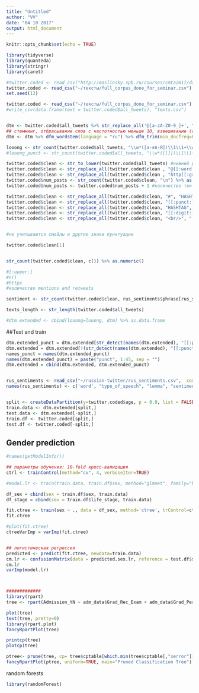 ```yaml
---
title: "Untitled"
author: "VV"
date: "04 10 2017"
output: html_document
---
```


```r
knitr::opts_chunk$set(echo = TRUE)
```

```r
library(tidyverse)
library(quanteda)
library(stringr)
library(caret)

#twitter.coded <- read_csv("http://maslinsky.spb.ru/courses/cmta2017/data/full_corpus_done_for_seminar.csv")
twitter.coded <- read_csv("~/тексты/full_corpus_done_for_seminar.csv")
set.seed(13)

twitter.coded <- read_csv("~/тексты/full_corpus_done_for_seminar.csv")
#write_csv(data.frame(text = twitter.coded$all_tweets), "texts.csv")


dtm <- twitter.coded$all_tweets %>% str_replace_all('@[a-zA-Z0-9_]+', "@user") %>% tokens(what="word", remove_numbers=TRUE, remove_punct=FALSE, remove_separators=TRUE) %>% dfm 
## стемминг, отбрасывание слов с частотностью меньше 10, взвешивание (опционально)
dtm <- dtm %>% dfm_wordstem(language = "ru") %>% dfm_trim(min_docfreq=0.05) %>% as.data.frame #%>% dfm_weight(type="relmaxfreq") 

looong <- str_count(twitter.coded$all_tweets, "\\w*([a-яА-Я])\\1\\1+\\w*") ##слова с удл. гласными
#looong_punct <- str_count(twitter.coded$all_tweets, "\\w*([[]])\\1\\1+\\w*") ##слова с удл. гласными

twitter.coded$clean <- str_to_lower(twitter.coded$all_tweets) #нижний регистр
twitter.coded$clean <- str_replace_all(twitter.coded$clean , "@[[:word:]]+", "USERID") #заменить mentions
twitter.coded$clean <- str_replace_all(twitter.coded$clean , "http[[:graph:]]+", "LINK") #заменить mentions
twitter.coded$num_posts <- str_count(twitter.coded$clean, "\n") %>% as.numeric()
twitter.coded$num_posts <- twitter.coded$num_posts + 1 #количество твитов пользователя

twitter.coded$clean <- str_replace_all(twitter.coded$clean, "#", "HASHTAG")
twitter.coded$clean <- str_replace_all(twitter.coded$clean, "[[:punct:]]", " ")
twitter.coded$clean <- str_replace_all(twitter.coded$clean, "HASHTAG", "#")
twitter.coded$clean <- str_replace_all(twitter.coded$clean, "[[:digit:]]", " ")
twitter.coded$clean <- str_replace_all(twitter.coded$clean, "<br/>", " ")


#не учитываются смайлы и другие знаки пунктуации

twitter.coded$clean[1]


str_count(twitter.coded$clean, с()) %>% as.numeric()

#[:upper:]
#n()
#https
#количество mentions and retweets

sentiment <- str_count(twitter.coded$clean, rus_sentiments$phrase[rus_sentiments$sentiment=="negative"]) 

texts_length <- str_length(twitter.coded$all_tweets)

#dtm.extended <- cbind(looong=looong, dtm) %>% as.data.frame

```


##Test and train 
```r
dtm.extended_punct = dtm.extended[str_detect(names(dtm.extended), "[[:punct:]]")]
dtm.extended = dtm.extended[!(str_detect(names(dtm.extended), "[[:punct:]]"))]
names_punct = names(dtm.extended_punct)
names(dtm.extended_punct) = paste("punct", 1:45, sep = "")
dtm.extended = cbind(dtm.extended, dtm.extended_punct)


rus_sentiments <- read_csv("~/russian-twitter/rus_sentiments.csv",  comment="#") 
names(rus_sentiments) <- c('word', "type_of_speech", "lemma", "sentiment", "source", "ambiguity")


split <- createDataPartition(y=twitter.coded$age, p = 0.9, list = FALSE)
train.data <- dtm.extended[split,]
test.data <- dtm.extended[-split,]
train.df <- twitter.coded[split,]
test.df <- twitter.coded[-split,]

```

## Gender prediction
```r
#names(getModelInfo())

## параметры обучения: 10-fold кросс-валидация
ctrl <- trainControl(method="cv", 4, verboseIter=TRUE)

#model.lr <- train(train.data, train.df$sex, method="glmnet", family="binomial", trControl=ctrl)

df_sex = cbind(sex = train.df$sex, train.data) 
df_stage = cbind(sex = train.df$life_stage, train.data) 

fit.ctree <- train(sex ~ ., data = df_sex, method='ctree', trControl=ctrl)
fit.ctree

#plot(fit.ctree)
ctreeVarImp = varImp(fit.ctree)


## логистическая регрессия
predicted <- predict(fit.ctree, newdata=train.data)
cm.lr <- confusionMatrix(data = predicted.sex.lr, reference = test.df$sex, positive="ж")
cm.lr
varImp(model.lr)



#############
library(rpart)
tree <- rpart(Admission_YN ~ adm_data$Grad_Rec_Exam + adm_data$Grad_Per+ adm_data$Rank_of_col, data=adm_data,  method="class")

plot(tree)
text(tree, pretty=0)
library(rpart.plot)
fancyRpartPlot(tree)

printcp(tree)
plotcp(tree)

ptree<- prune(tree, cp= tree$cptable[which.min(tree$cptable[,"xerror"]),"CP"])
fancyRpartPlot(ptree, uniform=TRUE, main="Pruned Classification Tree")

```

random forests
```r
library(randomForest)

```

[](https://www.r-bloggers.com/random-forests-in-r/) 
